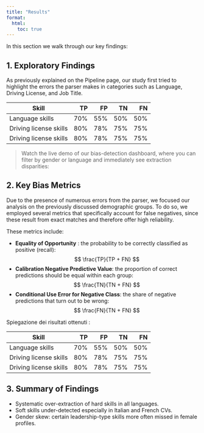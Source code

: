 ```yaml
---
title: "Results"
format:
  html:
    toc: true
---
```


In this section we walk through our key findings:

## 1. Exploratory Findings  
As previously explained on the Pipeline page, our study first tried to highlight the errors the parser makes in categories such as Language, Driving License, and Job Title.


| Skill                   |    TP   |    FP   |    TN  |   FN
|-------------------------|--------:|--------:|-------:|-------:|
| Language skills         |    70%  |    55%  |   50%  |   50%  |
| Driving license skills  |    80%  |    78%  |   75%  |   75%  |
| Driving license skills  |    80%  |    78%  |   75%  |   75%  |




> Watch the live demo of our bias-detection dashboard, where you can filter by gender or language and immediately see extraction disparities:



## 2. Key Bias Metrics 

Due to the presence of numerous errors from the parser, we focused our analysis on the previously discussed demographic groups. To do so, we employed several metrics that specifically account for false negatives, since these result from exact matches and therefore offer high reliability. 

These metrics include:

- **Equality of Opportunity** : the probability to be correctly classified as positive (recall):
$$
\frac{TP}{TP + FN}
$$
- **Calibration Negative Predictive Value**: the proportion of correct predictions should be equal within each group:
$$
\frac{TN}{TN + FN}
$$
- **Conditional Use Error for Negative Class**: the share of negative predictions that turn out to be wrong:
$$
\frac{FN}{TN + FN}
$$


Spiegazione dei risultati ottenuti :

| Skill                   |    TP   |    FP   |    TN  |   FN
|-------------------------|--------:|--------:|-------:|-------:|
| Language skills         |    70%  |    55%  |   50%  |   50%  |
| Driving license skills  |    80%  |    78%  |   75%  |   75%  |
| Driving license skills  |    80%  |    78%  |   75%  |   75%  |


## 3. Summary of Findings  
- Systematic over-extraction of hard skills in all languages.  
- Soft skills under-detected especially in Italian and French CVs.  
- Gender skew: certain leadership-type skills more often missed in female profiles.


